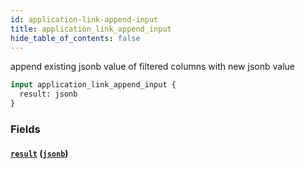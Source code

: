 ```yaml
---
id: application-link-append-input
title: application_link_append_input
hide_table_of_contents: false
---
```


append existing jsonb value of filtered columns with new jsonb value

```graphql
input application_link_append_input {
  result: jsonb
}
```

### Fields

#### [`result`](#) ([`jsonb`](../scalars/jsonb))
